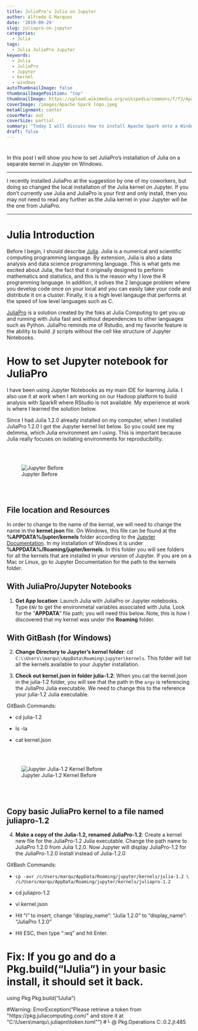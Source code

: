 ```yaml
---
title: JuliaPro's Julia on Jupyter
author: Alfredo G Marquez
date: '2019-09-29'
slug: juliapro-on-jupyter
categories:
  - Julia
tags:
  - Julia JuliaPro Jupyter
keywords:
  - Julia
  - JuliaPro
  - Jupyter
  - Kernel
  - windows
autoThumbnailImage: false
thumbnailImagePosition: "top"
thumbnailImage: https://upload.wikimedia.org/wikipedia/commons/f/f3/Apache_Spark_logo.svg
coverImage: /images/Apache Spark logo.jpeg
metaAlignment: center
coverMeta: out
coverSize: partial
summary: "Today I will discuss how to install Apache Spark onto a Windows machine."
draft: false
---
```


<!--more-->


# 

In this post I will show you how to set JuliaPro's installation of Julia on a separate kernel in Jupyter on Windows.  

-----

I recently installed JuliaPro at the suggestion by one of my coworkers, but doing so changed the local installation of the Julia kernel on Jupyter.  If you don't currently use Julia and JuliaPro is your first and only install, then you may not need to read any further as the Julia kernel in your Jupyter will be the one from JuliaPro.

-----

# Julia Introduction

Before I begin, I should describe [Julia](https://julialang.org/).  Julia is a numerical and scientific computing programming language.  By extension, Julia is also a data analysis and data science programming language.  This is what gets me excited about Julia, the fact that it originally designed to perform mathematics and statistics, and this is the reason why I love the R programming language.  In addition, it solves the 2 language problem where you develop code once on your local and you can easily take your code and distribute it on a cluster.  Finally, it is a high level langauge that performs at the speed of low level languages such as C.


[JuliaPro](https://juliacomputing.com/products/juliapro.html) is a solution created by the foks at Julia Computing to get you up and running with Julia fast and without dependencies to other languages such as Python. JuliaPro reminds me of Rstudio, and my favorite feature is the ability to build .jl scripts without the cell like structure of Jupyter Notebooks.

# How to set Jupyter notebook for JuliaPro

I have been using Jupyter Notebooks as my main IDE for learning Julia.  I also use it at work when I am working on our Hadoop platform to build analysis with SparkR where RStudio is not available. My experience at work is where I learned the solution below.

Since I had Julia 1.2.0 already installed on my computer, when I installed JuliaPro 1.2.0 I got the Jupyter kernel list below.  So you could see my delimma, which Julia environment am I using.  This is important because Julia really focuses on isolating environments for reproducibility.  

<br></br>

![Jupyter Before](/images/Jupyter_JuliaPro_before.PNG)

<br></br>


## File location and Resources

In order to change to the name of the kernal, we will need to change the name in the **kernel.json** file.  On Windows, this file can be found at the **%APPDATA%/jupter/kernels** folder according to the [Jupyter Documentation](https://jupyter.readthedocs.io/en/latest/projects/jupyter-directories.html). In my installation of Windows it is under **%APPDATA%/Roaming/jupter/kernels**. In this folder you will see folders for all the kernels that are installed in your version of Jupyter. If you are on a Mac or Linux, go to Jupyter Documentation for the path to the kernels folder.  

## With JuliaPro/Jupyter Notebooks

1. **Get App location**: Launch Julia with JuliaPro or Jupyter notebooks. Type `ENV` to get the environmetal variables associated with Julia.  Look for the "**APPDATA**" file path; you will need this below. Note, this is how I discovered that my kernel was under the **Roaming** folder.  

## With GitBash (for Windows)

2. **Change Directory to Jupyter's kernel folder**: cd `C:\\Users\\marqu\\AppData\Roaming\jupyter\kernels`. This folder will list all the kernels available to your Jupyter installation.

3. **Check out kernel.json in folder julia-1.2**: When you cat the kernel.json in the julia-1.2 folder, you will see that the path in the `argv` is referencing the JuliaPro Julia executable.  We need to change this to the reference your julia-1.2 Julia executable. 

  GitBash Commands:
  
  - cd julia-1.2
  
  - ls -la
  
  - cat kernel.json

<br></br>

![Jupyter Julia-1.2 Kernel Before](/images/GitBash_JuliaPro_before.PNG)

<br></br>

## Copy basic JuliaPro kernel to a file named juliapro-1.2

4. **Make a copy of the Julia-1.2, renamed JuliaPro-1.2**: Create a kernel new file for the JuliaPro-1.2 Julia executable. Change the path name to JuliaPro 1.2.0 from Julia 1.2.0.  Now Jupyter will display JuliaPro-1.2 for the JuliaPro-1.2.0 install instead of Julia-1.2.0

 GitBash Commands:
 
 - `cp -avr /c/Users/marqu/AppData/Roaming/jupyter/kernels/julia-1.2 \ /c/Users/marqu/AppData/Roaming/jupyter/kernels/juliapro-1.2`
 
 - cd juliapro-1.2
 
 - vi kernel.json
 
 - Hit "i" to insert, change "display_name": "Julia 1.2.0" to "display_name": "JuliaPro 1.2.0"
 
 - Hit ESC, then type ":wq" and hit Enter.

# Fix: If you go and do a Pkg.build("IJulia") in your basic install, it should set it back.
using Pkg
Pkg.build("IJulia")

#Warning: ErrorException("Please retrieve a token from \"https://pkg.juliacomputing.com/\" and store it at \"C:\\Users\\marqu\\.juliapro\\token.toml\"")
#└ @ Pkg.Operations C:\Users\julia\AppData\Local\Julia-1.2.0\share\julia\stdlib\v1.2\Pkg\src\Operations.jl:485
